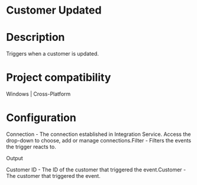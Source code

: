﻿# Customer Updated

# Description

Triggers when a customer is updated.

# Project compatibility

Windows | Cross-Platform

# Configuration

Connection - The
                        connection established in Integration Service. Access the drop-down to
                        choose, add or manage connections.Filter - Filters the
                        events the trigger reacts to.

Output

Customer ID - The ID of the customer that triggered the event.Customer - The customer that triggered the event.
